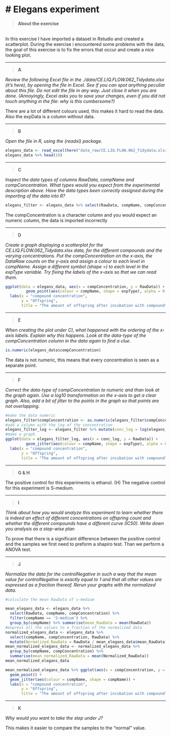 
# Elegans experiment{-}
================================================================================

>__About the exercise__

<br> 
In this exercise I have imported a dataset in Rstudio and created a scatterplot. During the exercise i encountered some problems with the data, the goal of this exercise is to fix the errors that occur and create a nice looking plot.

***

>__A__

_Review the following Excel file in the ./data/CE.LIQ.FLOW.062_Tidydata.xlsx (it’s here), by opening the file in Excel. See if you can spot anything peculiar about this file. Do not edit the file in any way. Just close it when you are done. (Annoyingly, Excel asks you to save your changes, even if you did not touch anything in the file: why is this cumbersome?)_


There are a lot of different colours used, this makes it hard to read the data. Also the expData is a column without data.

***

>__B__

_Open the file in R, using the {readxl} package._

```{r read_excel, message=FALSE}
elegans_data <- read_excel(here("data_raw/CE.LIQ.FLOW.062_Tidydata.xlsx"))
elegans_data %>% head(10) 


```
***

>__C__

_Inspect the data types of columns RawData, compName and compConcentration. What types would you expect from the experimental description above. Have the data types been correctly assigned during the importing of the data into R?_

```{r select, include=FALSE}
elegans_filter <- elegans_data %>% select(RawData, compName, compConcentration, expType)

```

The compConcentration is a character column and you would expect an numeric column, the data is imported incorrectly

***

>__D__

_Create a graph displaying a scatterplot for the CE.LIQ.FLOW.062_Tidydata.xlsx data, for the different compounds and the varying concentrations. Put the compConcentration on the x-axis, the DataRaw counts on the y-axis and assign a colour to each level in compName. Assign a different symbol (shape =) to each level in the expType variable. Try fixing the labels of the x-axis so that we can read them._

```{r graph, echo=FALSE}

ggplot(data = elegans_data, aes(x = compConcentration, y = RawData)) + 
         geom_point(aes(colour = compName, shape = expType), alpha = 0.7, size =1) +
  labs(x = "compound concentration", 
       y = "Offspring",
       title = "The amount of offspring after incubation with compound")

```

***

>__E__

_When creating the plot under C), what happened with the ordering of the x-axis labels. Explain why this happens. Look at the data-type of the compConcentration column in the data again to find a clue._


```{r data-type, message=FALSE}
is.numeric(elegans_data$compConcentration)
```

The data is not numeric, this means that every concentration is seen as a separate point.

***

>__F__

_Correct the data-type of compConcentration to numeric and than look at the graph again. Use a log10 transformation on the x-axis to get a clear graph. Also, add a bit of jitter to the points in the graph so that points are not overlapping._

```{r correct data, message=FALSE}
#make the data numeric
elegans_filter$compConcentration <- as.numeric(elegans_filter$compConcentration) 
#add a column with the log of the concentration
elegans_filter_log <- elegans_filter %>% mutate(conc_log = log(elegans_filter$compConcentration))
#make a graph
ggplot(data = elegans_filter_log, aes(x = conc_log, y = RawData)) + 
         geom_jitter(aes(colour = compName, shape = expType), alpha = 0.7, size =1) +
  labs(x = "compound concentration", 
       y = "Offspring",
       title = "The amount of offspring after incubation with compound")

```

***

>__G & H__

The positive control for this experiments is ethanol. (H) The negative control for this experiment is S-medium.

***

>__I__

_Think about how you would analyze this experiment to learn whether there is indeed an effect of different concentrations on offspring count and whether the different compounds have a different curve (IC50). Write down you analysis as a step-wise plan_

To prove that there is a significant difference between the positive control and the samples we first need to preform a shapiro test. Than we perform a ANOVA test.

***

>__J__

_Normalize the data for the controlNegative in such a way that the mean value for controlNegative is exactly equal to 1 and that all other values are expressed as a fraction thereof. Rerun your graphs with the normalized data._

``` {r mean negative control, message=FALSE}
#calculate the mean RawData of s-medium

mean_elegans_data <- elegans_data %>% 
  select(RawData, compName, compConcentration) %>%
  filter(compName == 'S-medium') %>%
  group_by(compName) %>% summarise(mean_RawData = mean(RawData))
#express all the values to a fraction of the normalized data
normalized_elegans_data <- elegans_data %>% 
  select(compName, compConcentration, RawData) %>%
  mutate(Normalized_RawData = RawData / mean_elegans_data$mean_RawData)
mean_normalized_elegans_data <- normalized_elegans_data %>%
  group_by(compName, compConcentration) %>%
  summarise(mean_normalized_RawData = mean(Normalized_RawData))
mean_normalized_elegans_data

```
``` {r graph normalized, message=FALSE}
mean_normalized_elegans_data %>% ggplot(aes(x = compConcentration, y = mean_normalized_RawData)) +
  geom_point() +
  geom_jitter(aes(colour = compName, shape = compName)) +
  labs(x = "compound concentration", 
       y = "Offspring",
       title = "The amount of offspring after incubation with compound")


```
***

>__K__

_Why would you want to take the step under J?_

This makes it easier to compare the samples to the "normal" value.
